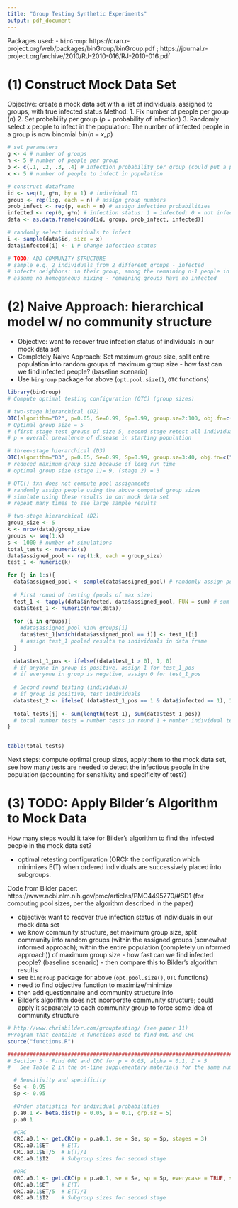 ```yaml
---
title: "Group Testing Synthetic Experiments"
output: pdf_document
---
```


Packages used: 
- `binGroup`: https://cran.r-project.org/web/packages/binGroup/binGroup.pdf ; https://journal.r-project.org/archive/2010/RJ-2010-016/RJ-2010-016.pdf

# (1) Construct Mock Data Set
Objective: create a mock data set with a list of individuals, assigned to groups, with true infected status
Method:
1. Fix number of people per group ($n$)
2. Set probability per group ($p$ = probability of infection)
3. Randomly select $x$ people to infect in the population: The number of infected people in a group is now binomial $bin(n-x, p)$

```r
# set parameters
g <- 4 # number of groups
n <- 5 # number of people per group
p <- c(.1, .2, .3, .4) # infection probability per group (could put a probability distribution, for now just specifying values)
x <- 5 # number of people to infect in population

# construct dataframe
id <- seq(1, g*n, by = 1) # individual ID
group <- rep(1:g, each = n) # assign group numbers
prob_infect <- rep(p, each = n) # assign infection probabilities
infected <- rep(0, g*n) # infection status: 1 = infected; 0 = not infected
data <- as.data.frame(cbind(id, group, prob_infect, infected))

# randomly select individuals to infect
i <- sample(data$id, size = x)
data$infected[i] <- 1 # change infection status

# TODO: ADD COMMUNITY STRUCTURE
# sample e.g. 2 individuals from 2 different groups - infected
# infects neighbors: in their group, among the remaining n-1 people in the group, with probability tau = 0.1 the one infected person infects the remaining people in that group
# assume no homogeneous mixing - remaining groups have no infected
```


# (2) Naive Approach: hierarchical model w/ no community structure

- Objective: want to recover true infection status of individuals in our mock data set
- Completely Naive Approach: Set maximum group size, split entire population into random groups of maximum group size - how fast can we find infected people? (baseline scenario)
- Use `bingroup` package for above (`opt.pool.size()`, `OTC` functions)

```r
library(binGroup)
# Compute optimal testing configuration (OTC) (group sizes)

# two-stage hierarchical (D2)
OTC(algorithm="D2", p=0.05, Se=0.99, Sp=0.99, group.sz=2:100, obj.fn=c("ET", "MAR"))
# Optimal group size = 5 
# (first stage test groups of size 5, second stage retest all individuals in positive pool)
# p = overall prevalence of disease in starting population

# three-stage hierarchical (D3)
OTC(algorithm="D3", p=0.05, Se=0.99, Sp=0.99, group.sz=3:40, obj.fn=c("ET", "MAR"))
# reduced maximum group size because of long run time
# optimal group size (stage 1)= 9, (stage 2) = 3
```



```r
# OTC() fxn does not compute pool assignments 
# randomly assign people using the above computed group sizes
# simulate using these results in our mock data set
# repeat many times to see large sample results

# two-stage hierarchical (D2)
group_size <- 5
k <- nrow(data)/group_size
groups <- seq(1:k)
s <- 1000 # number of simulations
total_tests <- numeric(s)
data$assigned_pool <- rep(1:k, each = group_size)
test_1 <- numeric(k)

for (j in 1:s){
  data$assigned_pool <- sample(data$assigned_pool) # randomly assign pool
  
  # First round of testing (pools of max size)
  test_1 <- tapply(data$infected, data$assigned_pool, FUN = sum) # sum infected people in group
  data$test_1 <- numeric(nrow(data))
  
  for (i in groups){
    #data$assigned_pool %in% groups[i]
    data$test_1[which(data$assigned_pool == i)] <- test_1[i]
    # assign test_1 pooled results to individuals in data frame
  }
  
  data$test_1_pos <- ifelse((data$test_1 > 0), 1, 0)
  # if anyone in group is positive, assign 1 for test_1_pos
  # if everyone in group is negative, assign 0 for test_1_pos
  
  # Second round testing (individuals)
  # if group is positive, test individuals
  data$test_2 <- ifelse( (data$test_1_pos == 1 & data$infected == 1), 1, 0)
  
  total_tests[j] <- sum(length(test_1), sum(data$test_1_pos))
  # total number tests = number tests in round 1 + number individual tests
}


table(total_tests)
```


Next steps: compute optimal group sizes, apply them to the mock data set, see how many tests are needed to detect the infectious people in the population (accounting for sensitivity and specificity of test?)

# (3) TODO: Apply Bilder's Algorithm to Mock Data
How many steps would it take for Bilder's algorithm to find the infected people in the mock data set?

- optimal retesting configuration (ORC): the configuration which minimizes E(T) when ordered individuals are successively placed into subgroups.

Code from Bilder paper: https://www.ncbi.nlm.nih.gov/pmc/articles/PMC4495770/#SD1
(for computing pool sizes, per the algorithm described in the paper)

- objective: want to recover true infection status of individuals in our mock data set
- we know community structure, set maximum group size, split community into random groups (within the assigned groups (somewhat informed approach); within the entire population (completely uninformed approach)) of maximum group size - how fast can we find infected people? (baseline scenario) - then compare this to Bilder's algorithm results
- see `bingroup` package for above (`opt.pool.size()`, `OTC` functions)
- need to find objective function to maximize/minimize
- then add questionnaire and community structure info
- Bilder's algorithm does not incorporate community structure; could apply it separately to each community group to force some idea of community structure
```r
# http://www.chrisbilder.com/grouptesting/ (see paper 11)
#Program that contains R functions used to find ORC and CRC
source("functions.R")

################################################################################
# Section 3 - Find ORC and CRC for p = 0.05, alpha = 0.1, I = 5
#   See Table 2 in the on-line supplementary materials for the same numerical values

  # Sensitivity and specificity
  Se <- 0.95
  Sp <- 0.95

  #Order statistics for individual probabilities
  p.a0.1 <- beta.dist(p = 0.05, a = 0.1, grp.sz = 5)
  p.a0.1

  #CRC
  CRC.a0.1 <- get.CRC(p = p.a0.1, se = Se, sp = Sp, stages = 3)
  CRC.a0.1$ET    # E(T)
  CRC.a0.1$ET/5  # E(T)/I
  CRC.a0.1$I2    # Subgroup sizes for second stage

  #ORC
  ORC.a0.1 <- get.CRC(p = p.a0.1, se = Se, sp = Sp, everycase = TRUE, stages = 3)
  ORC.a0.1$ET    # E(T)
  ORC.a0.1$ET/5  # E(T)/I
  ORC.a0.1$I2    # Subgroup sizes for second stage
```

